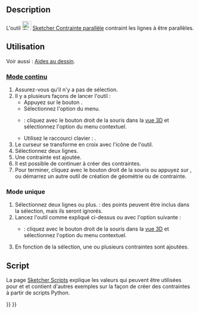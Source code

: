 <languages/>

{{Docnav/fr
|[[Sketcher_ConstrainVertical/fr|Contrainte verticale]]
|[[Sketcher_ConstrainPerpendicular/fr|Contrainte perpendiculaire]]
|[[Sketcher_Workbench/fr|Atelier Sketcher]]
|IconL=Sketcher_ConstrainVertical.svg
|IconR=Sketcher_ConstrainPerpendicular.svg
|IconC=Workbench_Sketcher.svg
}}

{{GuiCommand/fr
|Name=Sketcher ConstrainParallel
|Name/fr=Sketcher Contrainte parallèle
|MenuLocation=Esquisse → Contraintes d'esquisse → Contrainte parallèle
|Workbenches=[[Sketcher_Workbench/fr|Sketcher]]
|Shortcut={{KEY|P}}
|SeeAlso=
}}

==Description== 

L'outil [[Image:Sketcher_ConstrainParallel.svg|24px]] [[Sketcher_ConstrainParallel/fr|Sketcher Contrainte parallèle]] contraint les lignes à être parallèles.

<span id="Usage"></span>
==Utilisation==

Voir aussi : [[Sketcher_Workbench/fr#Aides_au_dessin|Aides au dessin]].

<span id="Continue_mode"></span>
===[[Sketcher_Workbench/fr#Modes_continus|Mode continu]]===

# Assurez-vous qu'il n'y a pas de sélection.
# Il y a plusieurs façons de lancer l'outil :
#* Appuyez sur le bouton {{Button|[[Image:Sketcher_ConstrainParallel.svg|16px]] [[Sketcher_ConstrainParallel/fr|Contrainte parallèle]]}}.
#* Sélectionnez l'option {{MenuCommand|Esquisse → Contraintes d'esquisse → [[Image:Sketcher_ConstrainParallel.svg|16px]] Contrainte parallèle}} du menu.
#* {{Version/fr|1.0}} : cliquez avec le bouton droit de la souris dans la [[3D_view/fr|vue 3D]] et sélectionnez l'option {{MenuCommand|Contrainte → [[Image:Sketcher_ConstrainParallel.svg|16px]] Contrainte parallèle}} du menu contextuel.
#* Utilisez le raccourci clavier : {{KEY|P}}.
# Le curseur se transforme en croix avec l'icône de l'outil.
# Sélectionnez deux lignes.
# Une contrainte est ajoutée.
# Il est possible de continuer à créer des contraintes.
# Pour terminer, cliquez avec le bouton droit de la souris ou appuyez sur {{KEY|Échap}}, ou démarrez un autre outil de création de géométrie ou de contrainte.

<span id="Run-once_mode"></span>
===Mode unique===

# Sélectionnez deux lignes ou plus. {{Version/fr|1.0}} : des points peuvent être inclus dans la sélection, mais ils seront ignorés.
# Lancez l'outil comme expliqué ci-dessus ou avec l'option suivante :
#* {{Version/fr|1.0}} : cliquez avec le bouton droit de la souris dans la [[3D_view/fr|vue 3D]] et sélectionnez l'option {{MenuCommand|[[Image:Sketcher_ConstrainParallel.svg|16px]] Contrainte parallèle}} du menu contextuel.
# En fonction de la sélection, une ou plusieurs contraintes sont ajoutées.

<span id="Scripting"></span>
==Script==

{{Code|code=Sketch.addConstraint(Sketcher.Constraint('Parallel', Line1, Line2))}}

La page [[Sketcher_scripting/fr|Sketcher Scripts]] explique les valeurs qui peuvent être utilisées pour {{incode|Line1}} et {{incode|Line2}} et contient d'autres exemples sur la façon de créer des contraintes à partir de scripts Python.


{{Docnav/fr
|[[Sketcher_ConstrainVertical/fr|Contrainte verticale]]
|[[Sketcher_ConstrainPerpendicular/fr|Contrainte perpendiculaire]]
|[[Sketcher_Workbench/fr|Atelier Sketcher]]
|IconL=Sketcher_ConstrainVertical.svg
|IconR=Sketcher_ConstrainPerpendicular.svg
|IconC=Workbench_Sketcher.svg
}}

{{Sketcher_Tools_navi{{#translation:}}}}
{{Userdocnavi{{#translation:}}}}